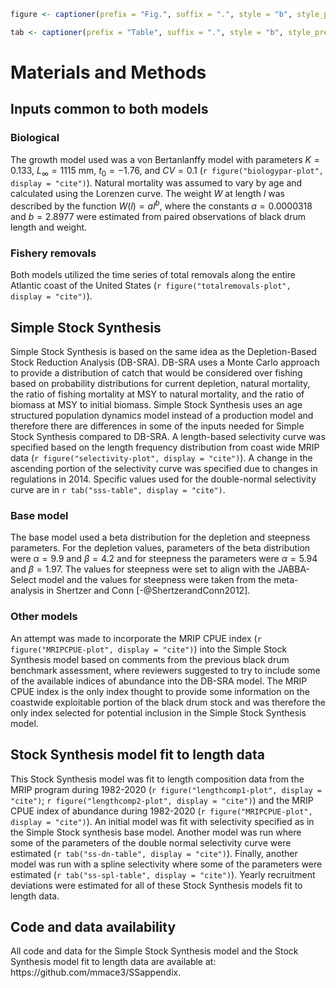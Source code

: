 
```r
figure <- captioner(prefix = "Fig.", suffix = ".", style = "b", style_prefix = TRUE)

```

```r
tab <- captioner(prefix = "Table", suffix = ".", style = "b", style_prefix = TRUE)

```


# Materials and Methods


## Inputs common to both models

### Biological

The growth model used was a von Bertanlanffy model with parameters $K = 0.133$, $L_{\infty} = 1115$
mm, $t_{0} = -1.76$, and $CV = 0.1$ (`r figure("biologypar-plot", display = "cite")`). Natural
mortality was assumed to vary by age and calculated using the Lorenzen curve. The weight $W$ at length
$l$ was described by the function $W(l) = al^{b}$, where the constants $a = 0.0000318$ and $b =
2.8977$ were estimated from paired observations of black drum length and weight.

### Fishery removals

Both models utilized the time series of total removals along the entire Atlantic coast of the United
States (`r figure("totalremovals-plot", display = "cite")`).


## Simple Stock Synthesis

Simple Stock Synthesis is based on the same idea as the Depletion-Based Stock Reduction Analysis
(DB-SRA). DB-SRA uses a Monte Carlo approach to provide a distribution of catch that would be
considered over fishing based on probability distributions for current depletion, natural mortality,
the ratio of fishing mortality at MSY to natural mortality, and the ratio of biomass at MSY to initial
biomass. Simple Stock Synthesis uses an age structured population dynamics model instead of a
production model and therefore there are differences in some of the inputs needed for Simple Stock
Synthesis compared to DB-SRA. A length-based selectivity curve was specified based on the length
frequency distribution from coast wide MRIP data (`r figure("selectivity-plot", display = "cite")`). A
change in the ascending portion of the selectivity curve was specified due to changes in regulations
in 2014. Specific values used for the double-normal selectivity curve are in `r tab("sss-table",
display = "cite")`.

### Base model

The base model used a beta distribution for the depletion and steepness parameters. For the depletion
values, parameters of the beta distribution were $\alpha = 9.9$ and $\beta = 4.2$ and for steepness
the parameters were $\alpha = 5.94$ and $\beta = 1.97$. The values for steepness were set to align
with the JABBA-Select model and the values for steepness were taken from the meta-analysis in Shertzer
and Conn [-@ShertzerandConn2012].

### Other models 

An attempt was made to incorporate the MRIP CPUE index (`r figure("MRIPCPUE-plot", display = "cite")`)
into the Simple Stock Synthesis model based on comments from the previous black drum benchmark
assessment, where reviewers suggested to try to include some of the available indices of abundance
into the DB-SRA model. The MRIP CPUE index is the only index thought to provide some information on
the coastwide exploitable portion of the black drum stock and was therefore the only index selected
for potential inclusion in the Simple Stock Synthesis model. 

## Stock Synthesis model fit to length data

This Stock Synthesis model was fit to length composition data from the MRIP program during 1982-2020
(`r figure("lengthcomp1-plot", display = "cite")`; `r figure("lengthcomp2-plot", display = "cite")`)
and the MRIP CPUE index of abundance during 1982-2020 (`r figure("MRIPCPUE-plot", display = "cite")`).
An initial model was fit with selectivity specified as in the Simple Stock synthesis base model.
Another model was run where some of the parameters of the double normal selectivity curve were
estimated (`r tab("ss-dn-table", display = "cite")`). Finally, another model was run with a spline
selectivity where some of the parameters were estimated (`r tab("ss-spl-table", display = "cite")`).
Yearly recruitment deviations were estimated for all of these Stock Synthesis models fit to length
data.

## Code and data availability

All code and data for the Simple Stock Synthesis model and the Stock Synthesis model fit to length
data are available at: https://github.com/mmace3/SSappendix.

